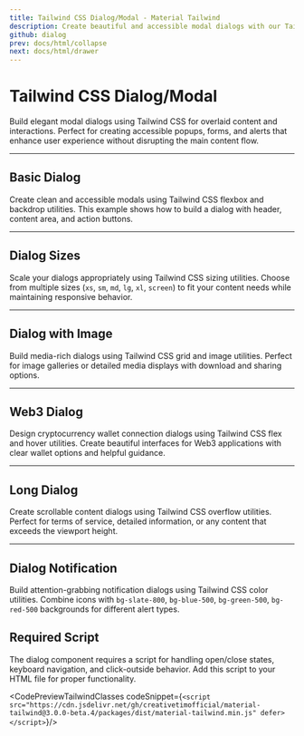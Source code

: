 ```yaml
---
title: Tailwind CSS Dialog/Modal - Material Tailwind
description: Create beautiful and accessible modal dialogs with our Tailwind CSS components. Perfect for alerts, forms, and overlaid content.
github: dialog
prev: docs/html/collapse
next: docs/html/drawer
---
```


<InfoBadge />

# Tailwind CSS Dialog/Modal

Build elegant modal dialogs using Tailwind CSS for overlaid content and interactions. Perfect for creating accessible popups, forms, and alerts that enhance user experience without disrupting the main content flow.

---

## Basic Dialog

Create clean and accessible modals using Tailwind CSS flexbox and backdrop utilities. This example shows how to build a dialog with header, content area, and action buttons.

<PreviewWithCode relativePath="dialog/dialog-demo.tsx" language="html" />

---

## Dialog Sizes

Scale your dialogs appropriately using Tailwind CSS sizing utilities. Choose from multiple sizes (`xs`, `sm`, `md`, `lg`, `xl`, `screen`) to fit your content needs while maintaining responsive behavior.

<PreviewWithCode relativePath="dialog/dialog-sizes.tsx" language="html" />

---

## Dialog with Image

Build media-rich dialogs using Tailwind CSS grid and image utilities. Perfect for image galleries or detailed media displays with download and sharing options.

<PreviewWithCode relativePath="dialog/dialog-with-image.tsx" language="html" />

---

## Web3 Dialog

Design cryptocurrency wallet connection dialogs using Tailwind CSS flex and hover utilities. Create beautiful interfaces for Web3 applications with clear wallet options and helpful guidance.

<PreviewWithCode relativePath="dialog/dialog-web3.tsx" language="html" />

---

## Long Dialog

Create scrollable content dialogs using Tailwind CSS overflow utilities. Perfect for terms of service, detailed information, or any content that exceeds the viewport height.

<PreviewWithCode relativePath="dialog/dialog-long.tsx" language="html" />

---

## Dialog Notification

Build attention-grabbing notification dialogs using Tailwind CSS color utilities. Combine icons with `bg-slate-800`, `bg-blue-500`, `bg-green-500`, `bg-red-500` backgrounds for different alert types.

<PreviewWithCode relativePath="dialog/dialog-notification.tsx" language="html" />

## Required Script

The dialog component requires a script for handling open/close states, keyboard navigation, and click-outside behavior. Add this script to your HTML file for proper functionality.

<CodePreviewTailwindClasses codeSnippet={`<script src="https://cdn.jsdelivr.net/gh/creativetimofficial/material-tailwind@3.0.0-beta.4/packages/dist/material-tailwind.min.js" defer></script>`}/>
